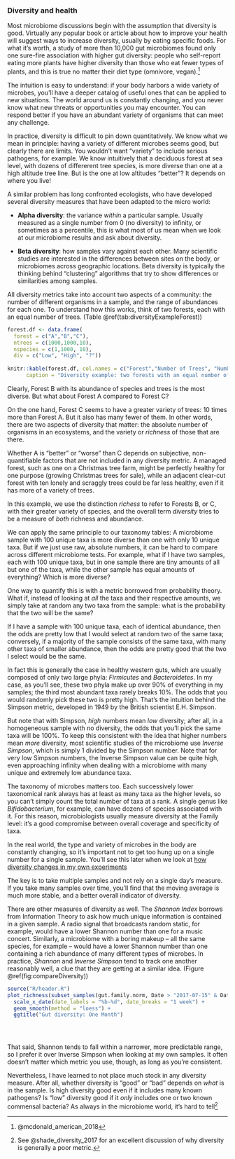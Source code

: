 ### Diversity and health {#scienceDiversity}

Most microbiome discussions begin with the assumption that diversity is good. Virtually any popular book or article about how to improve your health will suggest ways to increase diversity, usually by eating specific foods. For what it's worth, a study of more than 10,000 gut microbiomes found only one sure-fire association with higher gut diversity: people who self-report eating more plants have higher diversity than those who eat fewer types of plants, and this is true no matter their diet type (omnivore, vegan).[^healthdiversity-1]

[^healthdiversity-1]: @mcdonald_american_2018

The intuition is easy to understand: if your body harbors a wide variety of microbes, you'll have a deeper catalog of useful ones that can be applied to new situations. The world around us is constantly changing, and you never know what new threats or opportunities you may encounter. You can respond better if you have an abundant variety of organisms that can meet any challenge.

In practice, diversity is difficult to pin down quantitatively. We know what we mean in principle: having a variety of different microbes seems good, but clearly there are limits. You wouldn't want "variety" to include serious pathogens, for example. We know intuitively that a deciduous forest at sea level, with dozens of differerent tree species, is more diverse than one at a high altitude tree line. But is the one at low altitudes "better"? It depends on where you live!

A similar problem has long confronted ecologists, who have developed several diversity measures that have been adapted to the micro world:

-   **Alpha diversity**: the variance *within* a particular sample. Usually measured as a single number from 0 (no diversity) to infinity, or sometimes as a percentile, this is what most of us mean when we look at our microbiome results and ask about diversity.

-   **Beta diversity**: how samples vary against each other. Many scientific studies are interested in the differences between sites on the body, or microbiomes across geographic locations. Beta diversity is typically the thinking behind "clustering" algorithms that try to show differences or similarities among samples.

All diversity metrics take into account two aspects of a community: the number of different organisms in a sample, and the range of abundances for each one. To understand how this works, think of two forests, each with an equal number of trees. (Table \@ref(tab:diversityExampleForest))

```r
forest.df <- data.frame(
  forest = c("A","B","C"),
  ntrees = c(1000,1000,10),
  nspecies = c(1,1000, 10),
  div = c("Low", "High", "?"))
  
knitr::kable(forest.df, col.names = c("Forest","Number of Trees", "Number of Species", "Diversity"),
      caption = "Diversity example: two forests with an equal number of trees, and one with fewer trees.")


```

Clearly, Forest B with its abundance of species and trees is the most diverse. But what about Forest A compared to Forest C?

On the one hand, Forest C seems to have a greater variety of trees: 10 times more than Forest A. But it also has many fewer of them. In other words, there are two aspects of diversity that matter: the absolute number of organisms in an ecosystems, and the variety or *richness* of those that are there.

Whether A is "better" or "worse" than C depends on subjective, non-quantifiable factors that are not included in any diversity metric. A managed forest, such as one on a Christmas tree farm, might be perfectly healthy for one purpose (growing Christmas trees for sale), while an adjacent clear-cut forest with ten lonely and scraggly trees could be far less healthy, even if it has more of a variety of trees.

In this example, we use the distinction *richess* to refer to Forests B, or C, with their greater variety of species, and the overall term *diversity* tries to be a measure of *both* richness and abundance.

We can apply the same principle to our taxonomy tables: A microbiome sample with 100 unique taxa is more diverse than one with only 10 unique taxa. But if we just use raw, absolute numbers, it can be hard to compare across different microbiome tests. For example, what if I have two samples, each with 100 unique taxa, but in one sample there are tiny amounts of all but one of the taxa, while the other sample has equal amounts of everything? Which is more diverse?

One way to quantify this is with a metric borrowed from probability theory. What if, instead of looking at *all* the taxa and their respective amounts, we simply take at random any two taxa from the sample: what is the probability that the two will be the same?

If I have a sample with 100 unique taxa, each of identical abundance, then the odds are pretty low that I would select at random two of the same taxa; conversely, if a majority of the sample consists of the same taxa, with many other taxa of smaller abundance, then the odds are pretty good that the two I select would be the same.

In fact this is generally the case in healthy western guts, which are usually composed of only two large phyla: *Firmicutes* and *Bacteroidetes*. In my case, as you'll see, these two phyla make up over 90% of everything in my samples; the third most abundant taxa rarely breaks 10%. The odds that you would randomly pick these two is pretty high. That's the intuition behind the Simpson metric, developed in 1949 by the British scientist E.H. Simpson.

But note that with Simpson, *high* numbers mean *low* diversity; after all, in a homogeneous sample with no diversity, the odds that you'll pick the same taxa will be 100%. To keep this consistent with the idea that higher numbers mean *more* diversity, most scientific studies of the microbiome use *Inverse Simpson*, which is simply 1 divided by the Simpson number. Note that for very low Simpson numbers, the Inverse Simpson value can be quite high, even approaching infinity when dealing with a microbiome with many unique and extremely low abundance taxa.

The taxonomy of microbes matters too. Each successively lower taxonomical rank always has at least as many taxa as the higher levels, so you can't simply count the total number of taxa at a rank. A single genus like *Bifidobacterium*, for example, can have dozens of species associated with it. For this reason, microbiologists usually measure diversity at the Family level: it's a good compromise between overall coverage and specificity of taxa.

In the real world, the type and variety of microbes in the body are constantly changing, so it's important not to get too hung up on a single number for a single sample. You'll see this later when we look at [how diversity changes in my own experiments](#experimentSummary)

The key is to take multiple samples and not rely on a single day's measure. If you take many samples over time, you'll find that the moving average is much more stable, and a better overall indicator of diversity.

There are other measures of diversity as well. The *Shannon Index* borrows from Information Theory to ask how much unique information is contained in a given sample. A radio signal that broadcasts random static, for example, would have a lower Shannon number than one for a music concert. Similarly, a microbiome with a boring makeup -- all the same species, for example -- would have a lower Shannon number than one containing a rich abundance of many different types of microbes. In practice, *Shannon* and *Inverse Simpson* tend to track one another reasonably well, a clue that they are getting at a similar idea. (Figure \@ref(fig:compareDiversity))

```r
source("R/header.R")
plot_richness(subset_samples(gut.family.norm, Date > "2017-07-15" & Date< "2017-08-15" ), measures=c("InvSimpson","Shannon"), nrow=2, x = "Date") +
  scale_x_date(date_labels = "%b-%d", date_breaks = "1 week") +
  geom_smooth(method = "loess") + 
  ggtitle("Gut diversity: One Month")


  
```

That said, Shannon tends to fall within a narrower, more predictable range, so I prefer it over Inverse Simpson when looking at my own samples. It often doesn't matter which metric you use, though, as long as you're consistent.

Nevertheless, I have learned to not place much stock in any diversity measure. After all, whether diversity is "good" or "bad" depends on *what* is in the sample. Is high diversity good even if it includes many known pathogens? Is "low" diversity good if it *only* includes one or two known commensal bacteria? As always in the microbiome world, it's hard to tell^[See @shade_diversity_2017 for an excellent discussion of why diversity is generally a poor metric.]
